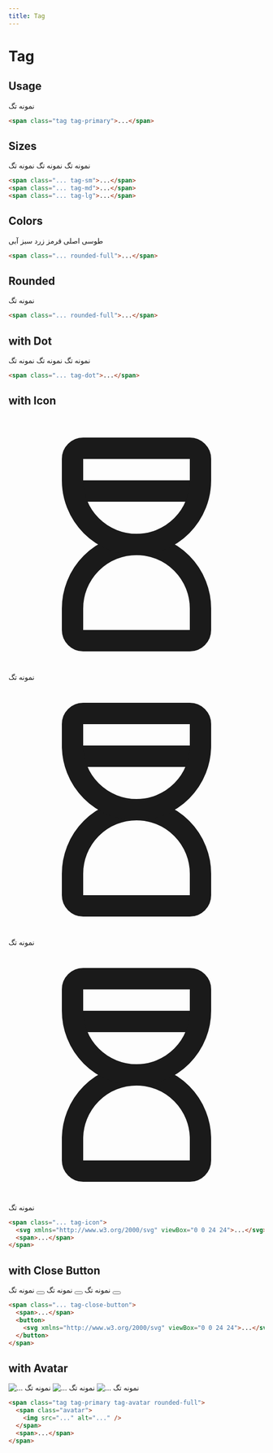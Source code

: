 ```yaml
---
title: ‌Tag
---
```


# Tag

## Usage

<Preview centered>
  <span class="tag tag-primary">نمونه تگ</span>
</Preview>

```html
<span class="tag tag-primary">...</span>
```

## Sizes

<Preview centered classes="space-x-4 space-x-reverse">
  <span class="tag tag-sm tag-primary">نمونه تگ</span>
  <span class="tag tag-md tag-primary">نمونه تگ</span>
  <span class="tag tag-lg tag-primary">نمونه تگ</span>
</Preview>

```html
<span class="... tag-sm">...</span>
<span class="... tag-md">...</span>
<span class="... tag-lg">...</span>
```

## Colors

<Preview centered classes="space-x-4 space-x-reverse">
  <span class="tag tag-gray rounded-full">طوسی</span>
  <span class="tag tag-primary rounded-full">اصلی</span>
  <span class="tag tag-danger rounded-full">قرمز</span>
  <span class="tag tag-warning rounded-full">زرد</span>
  <span class="tag tag-success rounded-full">سبز</span>
  <span class="tag tag-info rounded-full">آبی</span>
</Preview>

```html
<span class="... rounded-full">...</span>
```

## Rounded

<Preview centered>
  <span class="tag tag-primary rounded-full">نمونه تگ</span>
</Preview>

```html
<span class="... rounded-full">...</span>
```

## with Dot

<Preview centered classes="space-x-4 space-x-reverse">
  <span class="tag tag-primary tag-dot tag-sm rounded-full">نمونه تگ</span>
  <span class="tag tag-primary tag-dot tag-md rounded-full">نمونه تگ</span>
  <span class="tag tag-primary tag-dot tag-lg rounded-full">نمونه تگ</span>
</Preview>

```html
<span class="... tag-dot">...</span>
```

## with Icon

<Preview centered classes="space-x-4 space-x-reverse">
  <span class="tag tag-primary tag-icon tag-sm rounded-full">
    <svg
      xmlns="http://www.w3.org/2000/svg"
      class="icon"
      viewBox="0 0 24 24"
      stroke-width="2"
      stroke="currentColor"
      fill="none"
      stroke-linecap="round"
      stroke-linejoin="round">
      <path stroke="none" d="M0 0h24v24H0z" fill="none"></path>
      <path d="M6.5 7h11"></path>
      <path d="M6 20v-2a6 6 0 1 1 12 0v2a1 1 0 0 1 -1 1h-10a1 1 0 0 1 -1 -1z"></path>
      <path d="M6 4v2a6 6 0 1 0 12 0v-2a1 1 0 0 0 -1 -1h-10a1 1 0 0 0 -1 1z"></path>
    </svg>
    <span>نمونه تگ</span>
  </span>
  <span class="tag tag-primary tag-icon tag-md rounded-full">
    <svg
      xmlns="http://www.w3.org/2000/svg"
      class="icon"
      viewBox="0 0 24 24"
      stroke-width="2"
      stroke="currentColor"
      fill="none"
      stroke-linecap="round"
      stroke-linejoin="round">
      <path stroke="none" d="M0 0h24v24H0z" fill="none"></path>
      <path d="M6.5 7h11"></path>
      <path d="M6 20v-2a6 6 0 1 1 12 0v2a1 1 0 0 1 -1 1h-10a1 1 0 0 1 -1 -1z"></path>
      <path d="M6 4v2a6 6 0 1 0 12 0v-2a1 1 0 0 0 -1 -1h-10a1 1 0 0 0 -1 1z"></path>
    </svg>
    <span>نمونه تگ</span>
  </span>
  <span class="tag tag-primary tag-icon tag-lg rounded-full">
    <svg
      xmlns="http://www.w3.org/2000/svg"
      class="icon"
      viewBox="0 0 24 24"
      stroke-width="2"
      stroke="currentColor"
      fill="none"
      stroke-linecap="round"
      stroke-linejoin="round">
      <path stroke="none" d="M0 0h24v24H0z" fill="none"></path>
      <path d="M6.5 7h11"></path>
      <path d="M6 20v-2a6 6 0 1 1 12 0v2a1 1 0 0 1 -1 1h-10a1 1 0 0 1 -1 -1z"></path>
      <path d="M6 4v2a6 6 0 1 0 12 0v-2a1 1 0 0 0 -1 -1h-10a1 1 0 0 0 -1 1z"></path>
    </svg>
    <span>نمونه تگ</span>
  </span>
</Preview>

```html
<span class="... tag-icon">
  <svg xmlns="http://www.w3.org/2000/svg" viewBox="0 0 24 24">...</svg>
  <span>...</span>
</span>
```

## with Close Button

<Preview centered classes="space-x-4 space-x-reverse">
  <span class="tag tag-primary tag-close-button tag-sm rounded-full">
    <span>نمونه تگ</span>
    <button>
      <svg
        xmlns="http://www.w3.org/2000/svg"
        viewBox="0 0 24 24"
        stroke-width="2"
        stroke="currentColor"
        fill="none"
        stroke-linecap="round"
        stroke-linejoin="round">
        <path stroke="none" d="M0 0h24v24H0z" fill="none"></path>
        <path d="M18 6l-12 12"></path>
        <path d="M6 6l12 12"></path>
      </svg>
    </button>
  </span>
  <span class="tag tag-primary tag-close-button tag-md rounded-full">
    <span>نمونه تگ</span>
    <button>
      <svg
        xmlns="http://www.w3.org/2000/svg"
        viewBox="0 0 24 24"
        stroke-width="2"
        stroke="currentColor"
        fill="none"
        stroke-linecap="round"
        stroke-linejoin="round">
        <path stroke="none" d="M0 0h24v24H0z" fill="none"></path>
        <path d="M18 6l-12 12"></path>
        <path d="M6 6l12 12"></path>
      </svg>
    </button>
  </span>
  <span class="tag tag-primary tag-close-button tag-lg rounded-full">
    <span>نمونه تگ</span>
    <button>
      <svg
        xmlns="http://www.w3.org/2000/svg"
        viewBox="0 0 24 24"
        stroke-width="2"
        stroke="currentColor"
        fill="none"
        stroke-linecap="round"
        stroke-linejoin="round">
        <path stroke="none" d="M0 0h24v24H0z" fill="none"></path>
        <path d="M18 6l-12 12"></path>
        <path d="M6 6l12 12"></path>
      </svg>
    </button>
  </span>
</Preview>

```html
<span class="... tag-close-button">
  <span>...</span>
  <button>
    <svg xmlns="http://www.w3.org/2000/svg" viewBox="0 0 24 24">...</svg>
  </button>
</span>
```

## with Avatar

<Preview centered classes="space-x-4 space-x-reverse">
  <span class="tag tag-primary tag-avatar tag-sm rounded-full">
    <span class="avatar">
      <img src="https://api.uifaces.co/our-content/donated/xZ4wg2Xj.jpg" alt="..." />
    </span>
    <span>نمونه تگ</span>
  </span>
  <span class="tag tag-primary tag-avatar tag-md rounded-full">
    <span class="avatar">
      <img src="https://api.uifaces.co/our-content/donated/xZ4wg2Xj.jpg" alt="..." />
    </span>
    <span>نمونه تگ</span>
  </span>
  <span class="tag tag-primary tag-avatar tag-lg rounded-full">
    <span class="avatar">
      <img src="https://api.uifaces.co/our-content/donated/xZ4wg2Xj.jpg" alt="..." />
    </span>
    <span>نمونه تگ</span>
  </span>
</Preview>

```html
<span class="tag tag-primary tag-avatar rounded-full">
  <span class="avatar">
    <img src="..." alt="..." />
  </span>
  <span>...</span>
</span>
```
